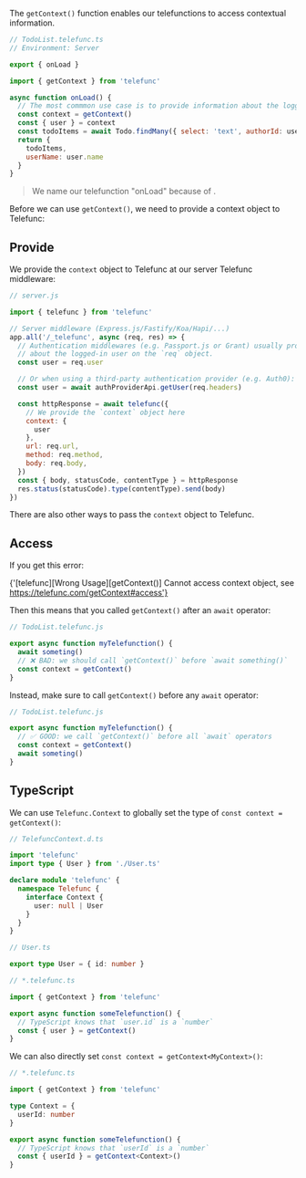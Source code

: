 
The `getContext()` function enables our telefunctions to access contextual information.

```js
// TodoList.telefunc.ts
// Environment: Server

export { onLoad }

import { getContext } from 'telefunc'

async function onLoad() {
  // The most commmon use case is to provide information about the logged-in user:
  const context = getContext()
  const { user } = context
  const todoItems = await Todo.findMany({ select: 'text', authorId: user.id })
  return {
    todoItems,
    userName: user.name
  }
}
```

> We name our telefunction "onLoad" because of <Link href="/event-based#naming-convention" />.

Before we can use `getContext()`, we need to provide a context object to Telefunc:


## Provide

We provide the `context` object to Telefunc at our server Telefunc middleware:

```js
// server.js

import { telefunc } from 'telefunc'

// Server middleware (Express.js/Fastify/Koa/Hapi/...)
app.all('/_telefunc', async (req, res) => {
  // Authentication middlewares (e.g. Passport.js or Grant) usually provide information
  // about the logged-in user on the `req` object.
  const user = req.user

  // Or when using a third-party authentication provider (e.g. Auth0):
  const user = await authProviderApi.getUser(req.headers)

  const httpResponse = await telefunc({
    // We provide the `context` object here
    context: {
      user
    },
    url: req.url,
    method: req.method,
    body: req.body,
  })
  const { body, statusCode, contentType } = httpResponse
  res.status(statusCode).type(contentType).send(body)
})
```

There are also other ways to pass the `context` object to Telefunc.


## Access

If you get this error:

<CodeBlock lineBreak={true}>{'[telefunc][Wrong Usage][getContext()] Cannot access context object, see https://telefunc.com/getContext#access'}</CodeBlock>

Then this means that you called `getContext()` after an `await` operator:

```js
// TodoList.telefunc.js

export async function myTelefunction() {
  await someting()
  // ❌ BAD: we should call `getContext()` before `await something()`
  const context = getContext()
}
```

Instead, make sure to call `getContext()` before any `await` operator:

```js
// TodoList.telefunc.js

export async function myTelefunction() {
  // ✅ GOOD: we call `getContext()` before all `await` operators
  const context = getContext()
  await someting()
}
```


## TypeScript

We can use `Telefunc.Context` to globally set the type of `const context = getContext()`:

```ts
// TelefuncContext.d.ts

import 'telefunc'
import type { User } from './User.ts'

declare module 'telefunc' {
  namespace Telefunc {
    interface Context {
      user: null | User
    }
  }
}
```
```ts
// User.ts

export type User = { id: number }
```
```ts
// *.telefunc.ts

import { getContext } from 'telefunc'

export async function someTelefunction() {
  // TypeScript knows that `user.id` is a `number`
  const { user } = getContext()
}
```

We can also directly set `const context = getContext<MyContext>()`:

```ts
// *.telefunc.ts

import { getContext } from 'telefunc'

type Context = {
  userId: number
}

export async function someTelefunction() {
  // TypeScript knows that `userId` is a `number`
  const { userId } = getContext<Context>()
}
```
